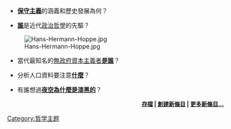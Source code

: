 *'''[[保守主義|保守主義]]'''的涵義和歷史發展為何？

*'''[[托马斯·霍布斯|誰]]'''是近代[[政治哲學|政治哲學]]的先驅？

[[File:Hans-Hermann-Hoppe.jpg|right]]
*當代最知名的[[無政府資本主義|無政府資本主義者]]'''[[漢斯-赫爾曼·霍普|是誰]]'''？

*分析人口資料要注意'''[[區群謬誤|什麼]]'''？

*有誰想過'''[[奧伯斯佯謬|夜空為什麼是漆黑的]]'''？

<div align="right" style="font-size:small;">
'''[[Portal:哲學/你知道嗎/存檔|存檔]] | [[Help:如何创建新页面|創建新條目]] | [[Special:Newpages|更多新條目...]]'''
</div>

[[Category:哲学主题|Category:哲学主题]]